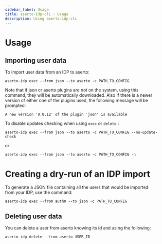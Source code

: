 ```yaml
---
sidebar_label: Usage
title: aserto-idp-cli - Usage
description: Using aserto-idp-cli
---
```


# Usage

## Importing user data

To import user data from an IDP to aserto:

```
aserto-idp exec --from json --to aserto -c PATH_TO_CONFIG
```

Note that if json or aserto plugins are not on the system, using this command, they will be automatically downloaded. Also if there is a newer version of either one of the plugins used, the following message will be prompted:

```
A new version '0.0.12' of the plugin 'json' is available
```

To disable updates checking when using `exec` or `delete` :

```
aserto-idp exec --from json --to aserto -c PATH_TO_CONFIG --no-update-check
```

or

```
aserto-idp exec --from json --to aserto -c PATH_TO_CONFIG -n
```

# Creating a dry-run of an IDP import

To generate a JSON file containing all the users that would be imported from your IDP, use the command:

```
aserto-idp exec --from auth0 --to json -c PATH_TO_CONFIG
```

## Deleting user data

You can delete a user from aserto knowing its id and using the following:

```
aserto-idp delete --from aserto USER_ID
```
